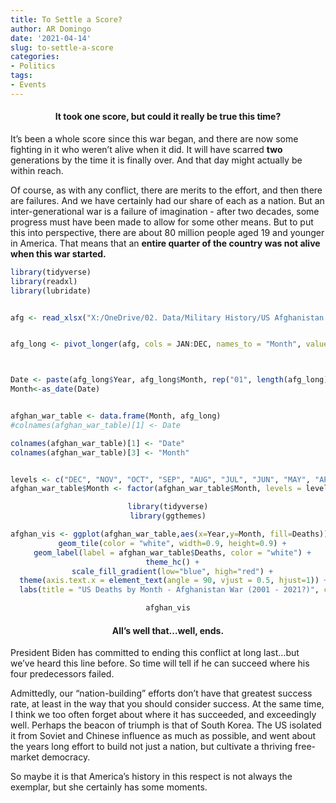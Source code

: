 ```yaml
---
title: To Settle a Score?
author: AR Domingo
date: '2021-04-14'
slug: to-settle-a-score
categories: 
- Politics
tags: 
- Events
---
```




<center>
<h4>It took one score, but could it really be true this time?</h4>
</center>


It's been a whole score since this war began, and there are now some fighting in it who weren't alive when it did.  It will have scarred **two** generations by the time it is finally over.  And that day might actually be within reach.<br>

Of course, as with any conflict, there are merits to the effort, and then there are failures.  And we have certainly had our share of each as a nation.  But an inter-generational war is a failure of imagination - after two decades, some progress must have been made to allow for some other means.  But to put this into perspective, there are about 80 million people aged 19 and younger in America.  That means that an **entire quarter of the country was not alive when this war started.**



```r

library(tidyverse)
library(readxl)
library(lubridate)


afg <- read_xlsx("X:/OneDrive/02. Data/Military History/US Afghanistan War Deaths by Month.xlsx")


afg_long <- pivot_longer(afg, cols = JAN:DEC, names_to = "Month", values_to = "Deaths")



Date <- paste(afg_long$Year, afg_long$Month, rep("01", length(afg_long)), sep = "-")
Month<-as_date(Date)


afghan_war_table <- data.frame(Month, afg_long)
#colnames(afghan_war_table)[1] <- Date

colnames(afghan_war_table)[1] <- "Date"
colnames(afghan_war_table)[3] <- "Month"


levels <- c("DEC", "NOV", "OCT", "SEP", "AUG", "JUL", "JUN", "MAY", "APR", "MAR", "FEB", "JAN")     
afghan_war_table$Month <- factor(afghan_war_table$Month, levels = levels)


```




<center>

```r

library(tidyverse)
library(ggthemes)

afghan_vis <- ggplot(afghan_war_table,aes(x=Year,y=Month, fill=Deaths)) +
  geom_tile(color = "white", width=0.9, height=0.9) +
  geom_label(label = afghan_war_table$Deaths, color = "white") +
  theme_hc() +
  scale_fill_gradient(low="blue", high="red") +
  theme(axis.text.x = element_text(angle = 90, vjust = 0.5, hjust=1)) +
  labs(title = "US Deaths by Month - Afghanistan War (2001 - 2021?)", caption = "Source: Wikipedia") 

afghan_vis


```
</center>


<center>
<h4>All's well that...well, ends.</h4>
</center>

President Biden has committed to ending this conflict at long last...but we've heard this line before.  So time will tell if he can succeed where his four predecessors failed.

Admittedly, our "nation-building" efforts don't have that greatest success rate, at least in the way that you should consider success.  At the same time, I think we too often forget about where it has succeeded, and exceedingly well.  Perhaps the beacon of triumph is that of South Korea.  The US isolated it from Soviet and Chinese influence as much as possible, and went about the years long effort to build not just a nation, but cultivate a thriving free-market democracy.  

So maybe it is that America's history in this respect is not always the exemplar, but she certainly has some moments.


